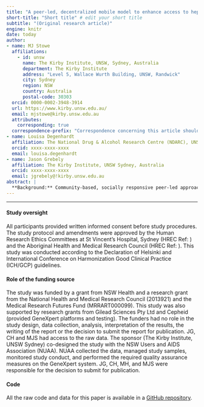 ```yaml
---
title: "A peer-led, decentralized mobile model to enhance access to hepatitis C point-of-care testing and treatment" # edit your title
short-title: "Short title" # edit your short title
subtitle: "(Original research article)"
engine: knitr
date: today
author:
- name: MJ Stowe
  affiliations: 
    - id: unsw
      name: The Kirby Institute, UNSW, Sydney, Australia
      department: The Kirby Institute
      address: "Level 5, Wallace Wurth Building, UNSW, Randwick"
      city: Sydney  
      region: NSW
      country: Australia
      postal-code: 30303
  orcid: 0000-0002-3948-3914
  url: https://www.kirby.unsw.edu.au/
  email: mjstowe@kirby.unsw.edu.au
  attributes:
    corresponding: true
  correspondence-prefix: "Correspondence concerning this article should be addressed to"
- name: Louisa Degenhardt
  affiliation: The National Drug & Alcohol Research Centre (NDARC), UNSW Sydney, Australia
  orcid: xxxx-xxxx-xxxx 
  email: louisa.degenhardt
- name: Jason Grebely
  affiliation: The Kirby Institute, UNSW Sydney, Australia
  orcid: xxxx-xxxx-xxxx 
  email: jgrebely@!kirby.unsw.edu.au
abstract: |
  **Background:** Community-based, socially responsive peer-led approaches to hepatitis C (HCV) testing and treatment can improve access, increase uptake, and overcome barriers to care. We examined the feasibility of a decentralized mobile peer-delivered test and treat intervention integrating peer-delivered point-of-care HCV RNA testing and peer-facilitated linkage to care. **Methods:** Peers On Wheels (POW) is an observational cohort study of a peer-led mobile model to expand point-of-care HCV testing to people with recent injecting drug use recruited between July 2022 and May 2023 at 11 locations in New South Wales, Australia. The study was co-designed and implemented by a peer-based organisation representing people who use drugs. Participants received incentives, point-of-care HCV antibody (Abbott Bioline) and RNA testing (Xpert HCV Viral Load Fingerstick) text message or upon return to the service), and peer-assisted linkage to care and treatment. The proportion of people accepting HCV testing and initiating HCV treatment were assessed. **Results:** Between July 2022 – September 2023, 674 participants were enrolled and received an HCV (either antibody or RNA) point of care test. Of these, X (X%) were male, X (X%) homeless, X (XX%) were receiving opioid agonist treatment, XX (XX%) had injected drugs ever and XX (XX%) had injected drugs in the past month. Among those with current HCV (n=53), XX (XX%) were linked to care and XX (XX%) initiated treatment. Reasons for not initiating treatment included loss to follow-up (n=XX), XX, and XX. **Conclusions:** A peer-led mobile model led to a high acceptance of point-of-care HCV testing among people at risk of HCV infection, with XX% initiating treatment. This peer-led mobile model facilitated an expanded reach of testing and diagnosis, but further strategies should be explored to facilitate enhanced linkage to care and treatment.
---
```

***

#### Study oversight

All participants provided written informed consent before study procedures. The study protocol and amendments were approved by the Human Research Ethics Committees at St Vincent’s Hospital, Sydney (HREC Ref: ) and the Aboriginal Health and Medical Research Council (HREC Ref: ). This study was conducted according to the Declaration of Helsinki and International Conference on Harmonization Good Clinical Practice (ICH/GCP) guidelines.

#### Role of the funding source

The study was funded by a grant from NSW Health and a research grant from the National Health and Medical Research Council (2013921) and the Medical Research Futures Fund (MRRART000099). This study was also supported by research grants from Gilead Sciences Pty Ltd and Cepheid (provided GeneXpert platforms and testing). The funders had no role in the study design, data collection, analysis, interpretation of the results, the writing of the report or the decision to submit the report for publication. JG, CH and MJS had access to the raw data. The sponsor (The Kirby Institute, UNSW Sydney) co-designed the study with the NSW Users and AIDS Association (NUAA). NUAA collected the data, managed study samples, monitored study conduct, and performed the required quality assurance measures on the GeneXpert system. JG, CH, MH, and MJS were responsible for the decision to submit for publication.


#### Code

All the raw code and data for this paper is available in a [GitHub
repository](https://github.com/mjxstowe).




